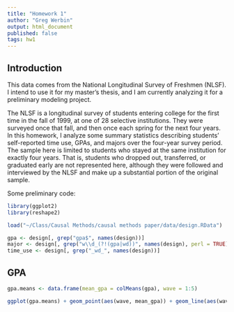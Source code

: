```yaml
---
title: "Homework 1"
author: "Greg Werbin"
output: html_document
published: false
tags: hw1
---
```


## Introduction

This data comes from the National Longitudinal Survey of Freshmen (NLSF). I intend to use it for my master's thesis, and I am currently analyzing it for a preliminary modeling project.

The NLSF is a longitudinal survey of students entering college for the first time in the fall of 1999, at one of 28 selective institutions. They were surveyed once that fall, and then once each spring for the next four years. In this homework, I analyze some summary statistics describing students' self-reported time use, GPAs, and majors over the four-year survey period. The sample here is limited to students who stayed at the same institution for exactly four years. That is, students who dropped out, transferred, or graduated early are not represented here, although they were followed and interviewed by the NLSF and make up a substantial portion of the original sample.

Some preliminary code:

```r
library(ggplot2)
library(reshape2)

load("~/Class/Causal Methods/causal methods paper/data/design.RData")

gpa <- design[, grep("gpa$", names(design))]
major <- design[, grep("w\\d_(?!(gpa|wd))", names(design), perl = TRUE)]
time_use <- design[, grep("_wd_", names(design))]
```

## GPA

```r
gpa.means <- data.frame(mean_gpa = colMeans(gpa), wave = 1:5)

ggplot(gpa.means) + geom_point(aes(wave, mean_gpa)) + geom_line(aes(wave, mean_gpa))
```
